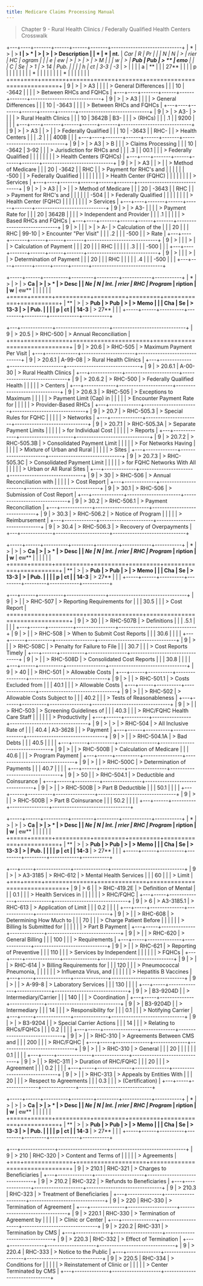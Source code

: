 ```yaml
---
title: Medicare Claims Processing Manual
---
```


> Chapter 9 - Rural Health Clinics / Federally Qualified Health Centers
> Crosswalk

+---+----+-------+------+------+-------+-----------------------------+
| * | >  | > **I | > *  | >    | >     | > **Description**           |
| * |  * | nt.** | *Car |  **R |  **Pr |                             |
| N | *N | >     | rier | HC** | ogram |                             |
| e | ew | >     | >    | >    | > M   |                             |
| w | >  | **Pub |  Pub | > ** | emo** |                             |
| C | Se | > 1   | > 14 | Pub. |       |                             |
| h | ct | 3-3** | -3** | >    |       |                             |
| a | ** |       |      | 27** |       |                             |
| p |    |       |      |      |       |                             |
| * |    |       |      |      |       |                             |
| * |    |       |      |      |       |                             |
+===+====+=======+======+======+=======+=============================+
| 9 | >  | > A3  |      |      |       | > General Differences       |
|   | 10 | -3642 |      |      |       | > Between RHCs and FQHCs    |
+---+----+-------+------+------+-------+-----------------------------+
| 9 | >  | > A3  |      |      |       | > General Differences       |
|   | 10 | -3643 |      |      |       | > Between RHCs and FQHCs    |
+---+----+-------+------+------+-------+-----------------------------+
| 9 | >  | > A3- | >    |      |       | > Rural Health Clinics      |
|   | 10 | 3642B |  B3- |      |       | > (RHCs)                    |
|   | .1 |       | 9200 |      |       |                             |
+---+----+-------+------+------+-------+-----------------------------+
| 9 | >  | > A3  |      | >    |       | > Federally Qualified       |
|   | 10 | -3643 |      | RHC- |       | > Health Centers            |
|   | .2 |       |      | 400B |       |                             |
+---+----+-------+------+------+-------+-----------------------------+
| 9 | >  | > A3  | > B  |      |       | > Claims Processing         |
|   | 10 | -3642 | 3-92 |      |       | > Jurisdiction for RHCs and |
|   | .3 |       | 00.1 |      |       | > Federally Qualified       |
|   |    |       |      |      |       | > Health Centers (FQHCs)    |
+---+----+-------+------+------+-------+-----------------------------+
| 9 | >  | > A3  |      | >    |       | > Method of Medicare        |
|   | 20 | -3642 |      |  RHC |       | > Payment for RHC's and     |
|   |    |       |      | -500 |       | > Federally Qualified       |
|   |    |       |      |      |       | > Health Center (FQHC)      |
|   |    |       |      |      |       | > Services                  |
+---+----+-------+------+------+-------+-----------------------------+
| 9 | >  | > A3  |      | >    |       | > Method of Medicare        |
|   | 20 | -3643 |      |  RHC |       | > Payment for RHC's and     |
|   |    |       |      | -504 |       | > Federally Qualified       |
|   |    |       |      |      |       | > Health Center (FQHC)      |
|   |    |       |      |      |       | > Services                  |
+---+----+-------+------+------+-------+-----------------------------+
| 9 | >  | > A3- |      |      |       | > Payment Rate for          |
|   | 20 | 3642B |      |      |       | > Independent and Provider  |
|   | .1 |       |      |      |       | > Based RHCs and FQHCs      |
+---+----+-------+------+------+-------+-----------------------------+
| 9 | >  |       |      | >    | > A-  | > Calculation of the        |
|   | 20 |       |      |  RHC | 99-10 | > Encounter \"Per Visit\"   |
|   | .2 |       |      | -500 |       | > Rate                      |
+---+----+-------+------+------+-------+-----------------------------+
| 9 | >  |       |      | >    |       | > Calculation of Payment    |
|   | 20 |       |      |  RHC |       |                             |
|   | .3 |       |      | -500 |       |                             |
+---+----+-------+------+------+-------+-----------------------------+
| 9 | >  |       |      | >    |       | > Determination of Payment  |
|   | 20 |       |      |  RHC |       |                             |
|   | .4 |       |      | -500 |       |                             |
+---+----+-------+------+------+-------+-----------------------------+

+-----+------+----------+---------+---------+------------+-----------+
| *   | >    | >        | > **Ca  | >       | > *        | > **Desc  |
| *Ne |  **N | **Int.** | rrier** | **RHC** | *Program** | ription** |
| w** | ew** |          |         |         |            |           |
+=====+======+==========+=========+=========+============+===========+
| **  | >    | > **Pub  | > **Pub | >       | > **Memo** |           |
| Cha | **Se | > 13-3** | >       |  **Pub. |            |           |
| p** | ct** |          |  14-3** | > 27**  |            |           |
+-----+------+----------+---------+---------+------------+-----------+

+---+-------------+----------------------+------------------------------+
| 9 | > 20.5      | > RHC-500            | > Annual Reconciliation      |
+===+=============+======================+==============================+
| 9 | > 20.6      | > RHC-505            | > Maximum Payment Per Visit  |
+---+-------------+----------------------+------------------------------+
| 9 | > 20.6.1    | A-99-08              | > Rural Health Clinics       |
+---+-------------+----------------------+------------------------------+
| 9 | > 20.6.1    | A-00-30              | > Rural Health Clinics       |
+---+-------------+----------------------+------------------------------+
| 9 | > 20.6.2    | > RHC-500            | > Federally Qualified Health |
|   |             |                      | > Centers                    |
+---+-------------+----------------------+------------------------------+
| 9 | > 20.6.3    | > RHC-505            | > Exceptions to Maximum      |
|   |             |                      | > Payment Limit (Cap) in     |
|   |             |                      | > Encounter Payment Rate for |
|   |             |                      | > Provider-Based RHCs        |
+---+-------------+----------------------+------------------------------+
| 9 | > 20.7      | > RHC-505.3          | > Special Rules for FQHC     |
|   |             |                      | > Networks                   |
+---+-------------+----------------------+------------------------------+
| 9 | > 20.7.1    | > RHC-505.3A         | > Separate Payment Limits    |
|   |             |                      | > for Individual Cost        |
|   |             |                      | > Reports                    |
+---+-------------+----------------------+------------------------------+
| 9 | > 20.7.2    | > RHC-505.3B         | > Consolidated Payment Limit |
|   |             |                      | > For Networks Having        |
|   |             |                      | > Mixture of Urban and Rural |
|   |             |                      | > Sites                      |
+---+-------------+----------------------+------------------------------+
| 9 | > 20.7.3    | > RHC-505.3C         | > Consolidated Payment Limit |
|   |             |                      | > for FQHC Networks With All |
|   |             |                      | > Urban or All Rural Sites   |
+---+-------------+----------------------+------------------------------+
| 9 | > 30        | > RHC-506            | > Annual Reconciliation with |
|   |             |                      | > Cost Report                |
+---+-------------+----------------------+------------------------------+
| 9 | > 30.1      | > RHC-506            | > Submission of Cost Report  |
+---+-------------+----------------------+------------------------------+
| 9 | > 30.2      | > RHC-506.1          | > Payment Reconciliation     |
+---+-------------+----------------------+------------------------------+
| 9 | > 30.3      | > RHC-506.2          | > Notice of Program          |
|   |             |                      | > Reimbursement              |
+---+-------------+----------------------+------------------------------+
| 9 | > 30.4      | > RHC-506.3          | > Recovery of Overpayments   |
+---+-------------+----------------------+------------------------------+

+-----+------+----------+---------+---------+------------+-----------+
| *   | >    | >        | > **Ca  | >       | > *        | > **Desc  |
| *Ne |  **N | **Int.** | rrier** | **RHC** | *Program** | ription** |
| w** | ew** |          |         |         |            |           |
+=====+======+==========+=========+=========+============+===========+
| **  | >    | > **Pub  | > **Pub | >       | > **Memo** |           |
| Cha | **Se | > 13-3** | >       |  **Pub. |            |           |
| p** | ct** |          |  14-3** | > 27**  |            |           |
+-----+------+----------+---------+---------+------------+-----------+

+---+------+----------+----------------+--------------------------------+
| 9 | >    |          | > RHC-507      | > Reporting Requirements for   |
|   | 30.5 |          |                | > Cost Report                  |
+===+======+==========+================+================================+
| 9 | > 30 |          | > RHC-507B     | > Definitions                  |
|   | .5.1 |          |                |                                |
+---+------+----------+----------------+--------------------------------+
| 9 | >    |          | > RHC-508      | > When to Submit Cost Reports  |
|   | 30.6 |          |                |                                |
+---+------+----------+----------------+--------------------------------+
| 9 | >    |          | > RHC-508C     | > Penalty for Failure to File  |
|   | 30.7 |          |                | > Cost Reports Timely          |
+---+------+----------+----------------+--------------------------------+
| 9 | >    |          | > RHC-508D     | > Consolidated Cost Reports    |
|   | 30.8 |          |                |                                |
+---+------+----------+----------------+--------------------------------+
| 9 | > 40 |          | > RHC-501      | > Allowable Costs              |
+---+------+----------+----------------+--------------------------------+
| 9 | >    |          | > RHC-501.1    | > Costs Excluded from          |
|   | 40.1 |          |                | > Allowable Costs              |
+---+------+----------+----------------+--------------------------------+
| 9 | >    |          | > RHC-502      | > Allowable Costs Subject to   |
|   | 40.2 |          |                | > Tests of Reasonableness      |
+---+------+----------+----------------+--------------------------------+
| 9 | >    |          | > RHC-503      | > Screening Guidelines of      |
|   | 40.3 |          |                | > RHC/FQHC Health Care Staff   |
|   |      |          |                | > Productivity                 |
+---+------+----------+----------------+--------------------------------+
| 9 | >    | >        | > RHC-504      | > All Inclusive Rate of        |
|   | 40.4 |  A3-3628 |                | > Payment                      |
+---+------+----------+----------------+--------------------------------+
| 9 | >    |          | > RHC-504.1A   | > Bad Debts                    |
|   | 40.5 |          |                |                                |
+---+------+----------+----------------+--------------------------------+
| 9 | >    |          | > RHC-500B     | > Calculation of Medicare      |
|   | 40.6 |          |                | > Program Payment              |
+---+------+----------+----------------+--------------------------------+
| 9 | >    |          | > RHC-500C     | > Determination of Payments    |
|   | 40.7 |          |                |                                |
+---+------+----------+----------------+--------------------------------+
| 9 | > 50 |          | > RHC-504.1    | > Deductible and Coinsurance   |
+---+------+----------+----------------+--------------------------------+
| 9 | >    |          | > RHC-500B     | > Part B Deductible            |
|   | 50.1 |          |                |                                |
+---+------+----------+----------------+--------------------------------+
| 9 | >    |          | > RHC-500B     | > Part B Coinsurance           |
|   | 50.2 |          |                |                                |
+---+------+----------+----------------+--------------------------------+

+-----+------+----------+---------+---------+------------+-----------+
| *   | >    | >        | > **Ca  | >       | > *        | > **Desc  |
| *Ne |  **N | **Int.** | rrier** | **RHC** | *Program** | ription** |
| w** | ew** |          |         |         |            |           |
+=====+======+==========+=========+=========+============+===========+
| **  | >    | > **Pub  | > **Pub | >       | > **Memo** |           |
| Cha | **Se | > 13-3** | >       |  **Pub. |            |           |
| p** | ct** |          |  14-3** | > 27**  |            |           |
+-----+------+----------+---------+---------+------------+-----------+

+---+-----+--------------+--------------+------------------------------+
| 9 | >   | > A3-3185    | > RHC-612    | > Mental Health Services     |
|   |  60 |              |              | > Limit                      |
+===+=====+==============+==============+==============================+
| 9 | > 6 |              | > RHC-419.2E | > Definition of Mental       |
|   | 0.1 |              |              | > Health Services in         |
|   |     |              |              | > RHC/FQHC                   |
+---+-----+--------------+--------------+------------------------------+
| 9 | > 6 | > A3-3185.1  | > RHC-613    | > Application of Limit       |
|   | 0.2 |              |              |                              |
+---+-----+--------------+--------------+------------------------------+
| 9 | >   |              | > RHC-608    | > Determining How Much to    |
|   |  70 |              |              | > Charge Patient Before      |
|   |     |              |              | > Billing Is Submitted for   |
|   |     |              |              | > Part B Payment             |
+---+-----+--------------+--------------+------------------------------+
| 9 | >   |              | > RHC-620    | > General Billing            |
|   | 100 |              |              | > Requirements               |
+---+-----+--------------+--------------+------------------------------+
| 9 | >   |              | > RHC-621    | > Reporting of Preventive    |
|   | 110 |              |              | > Services by Independent    |
|   |     |              |              | > FQHCs                      |
+---+-----+--------------+--------------+------------------------------+
| 9 | >   |              | > RHC-614    | > Billing Requirements for   |
|   | 120 |              |              | > Pneumococcal Pneumonia,    |
|   |     |              |              | > Influenza Virus, and       |
|   |     |              |              | > Hepatitis B Vaccines       |
+---+-----+--------------+--------------+------------------------------+
| 9 | >   |              | > A-99-8     | > Laboratory Services        |
|   | 130 |              |              |                              |
+---+-----+--------------+--------------+------------------------------+
| 9 | >   | B3-9204D     |              | > Intermediary/Carrier       |
|   | 140 |              |              | > Coordination               |
+---+-----+--------------+--------------+------------------------------+
| 9 | >   | B3-9204D     |              | > Intermediary               |
|   |  14 |              |              | > Responsibility for         |
|   | 0.1 |              |              | > Notifying Carrier          |
+---+-----+--------------+--------------+------------------------------+
| 9 | >   | > B3-9204    |              | > Special Carrier Actions    |
|   |  14 |              |              | > Relating to RHCs/FQHCs     |
|   | 0.2 |              |              |                              |
+---+-----+--------------+--------------+------------------------------+
| 9 | >   |              | > RHC-310    | > Agreements Between CMS and |
|   | 200 |              |              | > RHC/FQHC                   |
+---+-----+--------------+--------------+------------------------------+
| 9 | >   |              | > RHC-310    | > General                    |
|   |  20 |              |              |                              |
|   | 0.1 |              |              |                              |
+---+-----+--------------+--------------+------------------------------+
| 9 | >   |              | > RHC-311    | > Duration of RHC/FQHC       |
|   |  20 |              |              | > Agreement                  |
|   | 0.2 |              |              |                              |
+---+-----+--------------+--------------+------------------------------+
| 9 | >   |              | > RHC-313    | > Appeals by Entities With   |
|   |  20 |              |              | > Respect to Agreements      |
|   | 0.3 |              |              | > (Certification)            |
+---+-----+--------------+--------------+------------------------------+

+-----+------+----------+---------+---------+------------+-----------+
| *   | >    | >        | > **Ca  | >       | > *        | > **Desc  |
| *Ne |  **N | **Int.** | rrier** | **RHC** | *Program** | ription** |
| w** | ew** |          |         |         |            |           |
+=====+======+==========+=========+=========+============+===========+
| **  | >    | > **Pub  | > **Pub | >       | > **Memo** |           |
| Cha | **Se | > 13-3** | >       |  **Pub. |            |           |
| p** | ct** |          |  14-3** | > 27**  |            |           |
+-----+------+----------+---------+---------+------------+-----------+

+---+--------------+--------------------+-------------------------------+
| 9 | > 210        | RHC-320            | > Content and Terms of        |
|   |              |                    | > Agreements                  |
+===+==============+====================+===============================+
| 9 | > 210.1      | RHC-321            | > Charges to Beneficiaries    |
+---+--------------+--------------------+-------------------------------+
| 9 | > 210.2      | RHC-322            | > Refunds to Beneficiaries    |
+---+--------------+--------------------+-------------------------------+
| 9 | > 210.3      | RHC-323            | > Treatment of Beneficiaries  |
+---+--------------+--------------------+-------------------------------+
| 9 | > 220        | RHC-330            | > Termination of Agreement    |
+---+--------------+--------------------+-------------------------------+
| 9 | > 220.1      | RHC-330            | > Termination of Agreement by |
|   |              |                    | > Clinic or Center            |
+---+--------------+--------------------+-------------------------------+
| 9 | > 220.2      | RHC-331            | > Termination by CMS          |
+---+--------------+--------------------+-------------------------------+
| 9 | > 220.3      | RHC-332            | > Effect of Termination       |
+---+--------------+--------------------+-------------------------------+
| 9 | > 220.4      | RHC-333            | > Notice to the Public        |
+---+--------------+--------------------+-------------------------------+
| 9 | > 220.5      | RHC-334            | > Conditions for              |
|   |              |                    | > Reinstatement of Clinic or  |
|   |              |                    | > Center Terminated by CMS    |
+---+--------------+--------------------+-------------------------------+
